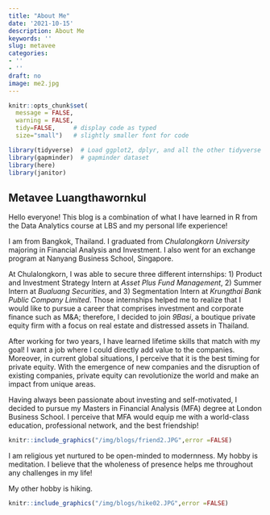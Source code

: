 ```yaml
---
title: "About Me"
date: '2021-10-15'
description: About Me
keywords: ''
slug: metavee
categories:
- ''
- ''
draft: no
image: me2.jpg
---
```


```r
knitr::opts_chunk$set(
  message = FALSE, 
  warning = FALSE, 
  tidy=FALSE,     # display code as typed
  size="small")   # slightly smaller font for code
```


```r
library(tidyverse)  # Load ggplot2, dplyr, and all the other tidyverse packages
library(gapminder)  # gapminder dataset
library(here)
library(janitor)
```



## Metavee Luangthawornkul

Hello everyone! This blog is a combination of what I have learned in R from the Data Analytics course at LBS and my personal life experience!

I am from Bangkok, Thailand. I graduated from *Chulalongkorn University* majoring in Financial Analysis and Investment. I also went for an exchange program at Nanyang Business School, Singapore. 

At Chulalongkorn, I was able to secure three different internships: 1) Product and Investment Strategy Intern at *Asset Plus Fund Management*, 2) Summer Intern at *Bualuang Securities*, and 3) Segmentation Intern at *Krungthai Bank Public Company Limited*. Those internships helped me to realize that I would like to pursue a career that comprises investment and corporate finance such as M&A; therefore, I decided to join *9Basi*, a boutique private equity firm with a focus on real estate and distressed assets in Thailand.

After working for two years, I have learned lifetime skills that match with my goal! I want a job where I could directly add value to the companies. Moreover, in current global situations, I perceive that it is the best timing for private equity. With the emergence of new companies and the disruption of existing companies, private equity can revolutionize the world and make an impact from unique areas.

Having always been passionate about investing and self-motivated, I decided to pursue my Masters in Financial Analysis (MFA) degree at London Business School. I perceive that MFA would equip me with a world-class education, professional network, and the best friendship!

```r
knitr::include_graphics("/img/blogs/friend2.JPG",error =FALSE)
```

I am religious yet nurtured to be open-minded to modernness. My hobby is meditation. I believe that the wholeness of presence helps me throughout any challenges in my life! 

My other hobby is hiking. 

```r
knitr::include_graphics("/img/blogs/hike02.JPG",error =FALSE)
```





